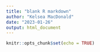 ```yaml
---
title: "blank R markdown"
author: "Kelsea MacDonald"
date: "2023-01-26"
output: html_document
---
```


```r
knitr::opts_chunk$set(echo = TRUE)
```

